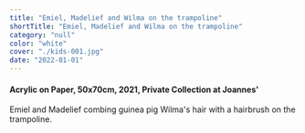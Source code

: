 ```yaml
---
title: "Emiel, Madelief and Wilma on the trampoline"
shortTitle: "Emiel, Madelief and Wilma on the trampoline"
category: "null"
color: "white"
cover: "./kids-001.jpg"
date: "2022-01-01"
---
```

    
#### Acrylic on Paper, 50x70cm, 2021, Private Collection at Joannes'
    
Emiel and Madelief combing guinea pig Wilma's hair with a hairbrush on the trampoline.